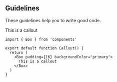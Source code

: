 
## Guidelines

These guidelines help you to write good code.

<Box padding={16} backgroundColor="primary">
  This is a callout
</Box>

```tsx playground
import { Box } from 'components'

export default function Callout() {
  return (
    <Box padding={16} backgroundColor="primary">
      This is a callout
    </Box>
  )
}
```

